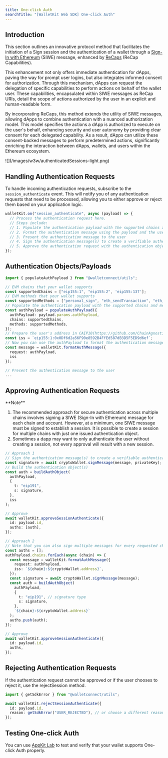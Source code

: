 ```yaml
---
title: One-click Auth
searchTitle: "[WalletKit Web SDK] One-click Auth"
---
```


## Introduction

This section outlines an innovative protocol method that facilitates the initiation of a Sign session and the authentication of a wallet through a [Sign-In with Ethereum](https://eips.ethereum.org/EIPS/eip-4361) (SIWE) message, enhanced by [ReCaps](https://eips.ethereum.org/EIPS/eip-5573) (ReCap Capabilities).

This enhancement not only offers immediate authentication for dApps, paving the way for prompt user logins, but also integrates informed consent for authorization. Through this mechanism, dApps can request the delegation of specific capabilities to perform actions on behalf of the wallet user. These capabilities, encapsulated within SIWE messages as ReCap URIs, detail the scope of actions authorized by the user in an explicit and human-readable form.

By incorporating ReCaps, this method extends the utility of SIWE messages, allowing dApps to combine authentication with a nuanced authorization model. This model specifies the actions a dApp is authorized to execute on the user's behalf, enhancing security and user autonomy by providing clear consent for each delegated capability. As a result, dApps can utilize these consent-backed messages to perform predetermined actions, significantly enriching the interaction between dApps, wallets, and users within the Ethereum ecosystem.
<Frame>
![](/images/w3w/authenticatedSessions-light.png)
</Frame>

## Handling Authentication Requests

To handle incoming authentication requests, subscribe to the `session_authenticate` event. This will notify you of any authentication requests that need to be processed, allowing you to either approve or reject them based on your application logic.

```typescript
walletKit.on("session_authenticate", async (payload) => {
  // Process the authentication request here.
  // Steps include:
  // 1. Populate the authentication payload with the supported chains and methods
  // 2. Format the authentication message using the payload and the user's account
  // 3. Present the authentication message to the user
  // 4. Sign the authentication message(s) to create a verifiable authentication object(s)
  // 5. Approve the authentication request with the authentication object(s)
});
```

## Authentication Objects/Payloads

```typescript
import { populateAuthPayload } from "@walletconnect/utils";

// EVM chains that your wallet supports
const supportedChains = ["eip155:1", "eip155:2", 'eip155:137'];
// EVM methods that your wallet supports
const supportedMethods = ["personal_sign", "eth_sendTransaction", "eth_signTypedData"];
// Populate the authentication payload with the supported chains and methods
const authPayload = populateAuthPayload({
  authPayload: payload.params.authPayload,
  chains: supportedChains,
  methods: supportedMethods,
});
// Prepare the user's address in CAIP10(https://github.com/ChainAgnostic/CAIPs/blob/main/CAIPs/caip-10.md) format
const iss = `eip155:1:0x0Df6d2a56F90e8592B4FfEd587dB3D5F5ED9d6ef`;
// Now you can use the authPayload to format the authentication message
const message = walletKit.formatAuthMessage({
  request: authPayload,
  iss
});

// Present the authentication message to the user
...
```

## Approving Authentication Requests

<Note>
**Note**

1. The recommended approach for secure authentication across multiple chains involves signing a SIWE (Sign-In with Ethereum) message for each chain and account. However, at a minimum, one SIWE message must be signed to establish a session. It is possible to create a session for multiple chains with just one issued authentication object.
2. Sometimes a dapp may want to only authenticate the user without creating a session, not every approval will result with a new session.
</Note>

```typescript
// Approach 1
// Sign the authentication message(s) to create a verifiable authentication object(s)
const signature = await cryptoWallet.signMessage(message, privateKey);
// Build the authentication object(s)
const auth = buildAuthObject(
  authPayload,
  {
    t: "eip191",
    s: signature,
  },
  iss
);

// Approve
await walletKit.approveSessionAuthenticate({
  id: payload.id,
  auths: [auth],
});

// Approach 2
// Note that you can also sign multiple messages for every requested chain/address pair
const auths = [];
authPayload.chains.forEach(async (chain) => {
  const message = walletKit.formatAuthMessage({
    request: authPayload,
    iss: `${chain}:${cryptoWallet.address}`,
  });
  const signature = await cryptoWallet.signMessage(message);
  const auth = buildAuthObject(
    authPayload,
    {
      t: "eip191", // signature type
      s: signature,
    },
    `${chain}:${cryptoWallet.address}`
  );
  auths.push(auth);
});

// Approve
await walletKit.approveSessionAuthenticate({
  id: payload.id,
  auths,
});
```

## Rejecting Authentication Requests

If the authentication request cannot be approved or if the user chooses to reject it, use the rejectSession method.

```typescript
import { getSdkError } from "@walletconnect/utils";

await walletKit.rejectSessionAuthenticate({
  id: payload.id,
  reason: getSdkError("USER_REJECTED"), // or choose a different reason if applicable
});
```

## Testing One-click Auth

You can use [AppKit Lab](https://appkit-lab.reown.com/library/ethers-siwe/) to test and verify that your wallet supports One-click Auth properly.

<Card
  title="Test One-click Auth"
  href="https://appkit-lab.reown.com/library/ethers-siwe/"
/>

